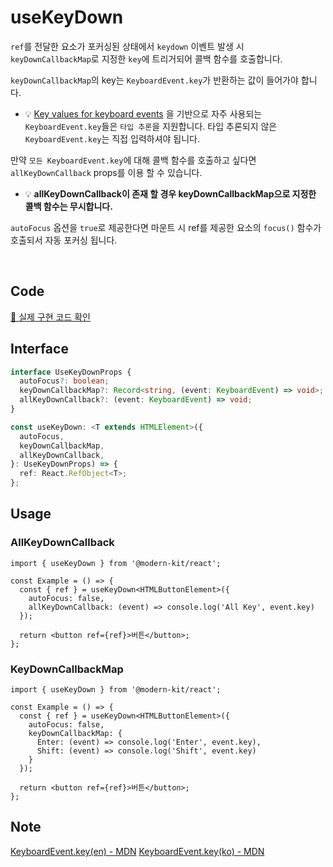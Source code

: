 # useKeyDown

`ref`를 전달한 요소가 포커싱된 상태에서 `keydown` 이벤트 발생 시 `keyDownCallbackMap`로 지정한 `key`에 트리거되어 콜백 함수를 호출합니다.

`keyDownCallbackMap`의 key는 `KeyboardEvent.key`가 반환하는 값이 들어가야 합니다.
  - 💡 [Key values for keyboard events](https://developer.mozilla.org/en-US/docs/Web/API/UI_Events/Keyboard_event_key_values) 을 기반으로 자주 사용되는 `KeyboardEvent.key`들은 `타입 추론`을 지원합니다. 타입 추론되지 않은 `KeyboardEvent.key`는 직접 입력하셔야 됩니다.

만약 `모든 KeyboardEvent.key`에 대해 콜백 함수를 호출하고 싶다면 `allKeyDownCallback` props를 이용 할 수 있습니다.
  - 💡 **allKeyDownCallback이 존재 할 경우 keyDownCallbackMap으로 지정한 콜백 함수는 무시합니다.**

`autoFocus` 옵션을 `true`로 제공한다면 마운트 시 ref를 제공한 요소의 `focus()` 함수가 호출되서 자동 포커싱 됩니다.


<br />

## Code
[🔗 실제 구현 코드 확인](https://github.com/modern-agile-team/modern-kit/blob/main/packages/react/src/hooks/useKeyDown/index.ts)

## Interface
```ts title="typescript"
interface UseKeyDownProps {
  autoFocus?: boolean;
  keyDownCallbackMap?: Record<string, (event: KeyboardEvent) => void>;
  allKeyDownCallback?: (event: KeyboardEvent) => void;
}

const useKeyDown: <T extends HTMLElement>({
  autoFocus,
  keyDownCallbackMap,
  allKeyDownCallback,
}: UseKeyDownProps) => {
  ref: React.RefObject<T>;
};
```

## Usage
### AllKeyDownCallback
```tsx title="typescript"
import { useKeyDown } from '@modern-kit/react';

const Example = () => {
  const { ref } = useKeyDown<HTMLButtonElement>({
    autoFocus: false,
    allKeyDownCallback: (event) => console.log('All Key', event.key)
  });

  return <button ref={ref}>버튼</button>;
};
```

### KeyDownCallbackMap
```tsx title="typescript"
import { useKeyDown } from '@modern-kit/react';

const Example = () => {
  const { ref } = useKeyDown<HTMLButtonElement>({
    autoFocus: false,
    keyDownCallbackMap: {
      Enter: (event) => console.log('Enter', event.key), 
      Shift: (event) => console.log('Shift', event.key) 
    }
  });

  return <button ref={ref}>버튼</button>;
};
```

## Note
[KeyboardEvent.key(en) - MDN](https://developer.mozilla.org/en-US/docs/Web/API/KeyboardEvent/key)
[KeyboardEvent.key(ko) - MDN](https://developer.mozilla.org/ko/docs/Web/API/KeyboardEvent/key)